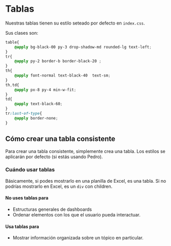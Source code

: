 
<Meta title="Fundamentals/Tablas"/>

# Tablas 
Nuestras tablas tienen su estilo seteado por defecto en `index.css`.

Sus clases son:

```css
table{
    @apply bg-black-00 py-3 drop-shadow-md rounded-lg text-left;
}
tr{
    @apply py-2 border-b border-black-20 ;
}
th{
    @apply font-normal text-black-40  text-sm; 
}
th,td{
    @apply px-8 py-4 min-w-fit;
}
td{
    @apply text-black-60;
}
tr:last-of-type{
    @apply border-none;
}
```

## Cómo crear una tabla consistente

Para crear una tabla consistente, simplemente crea una tabla. Los estilos se aplicarán por defecto (si estás usando Pedro). 

### Cuándo usar tablas

Básicamente, si podes mostrarlo en una planilla de Excel, es una tabla. Si no podrías mostrarlo en Excel, es un `div` con children.


#### No uses tablas para

- Estructuras generales de dashboards
- Ordenar elementos con los que el usuario pueda interactuar.

#### Usa tablas para

- Mostrar información organizada sobre un tópico en particular.